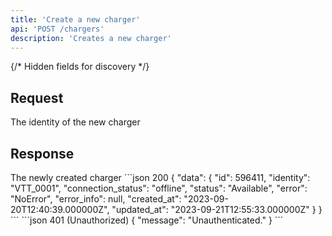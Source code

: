 ```yaml
---
title: 'Create a new charger'
api: 'POST /chargers'
description: 'Creates a new charger'
---
```

{/* Hidden fields for discovery */}
<ParamField body="identity" type="string" required hidden />

## Request
<Tabs>
  <Tab title="Body">
    <ParamField body="identity" type="string" required>
      The identity of the new charger
    </ParamField>
  </Tab>
</Tabs>

## Response
<Tabs>
  <Tab title="Data">
    <ResponseField name="data" type="Team">
      The newly created charger
      <Expandable title="Charger">
        <Snippet file="types/Charger/Charger.mdx" />
      </Expandable>
    </ResponseField>
  </Tab>
  <Tab title="Example">
    <CodeGroup>
      ```json 200
      {
        "data": {
          "id": 596411,
          "identity": "VTT_0001",
          "connection_status": "offline",
          "status": "Available",
          "error": "NoError",
          "error_info": null,
          "created_at": "2023-09-20T12:40:39.000000Z",
          "updated_at": "2023-09-21T12:55:33.000000Z"
        }
      }
      ```
      ```json 401 (Unauthorized)
      {
        "message": "Unauthenticated."
      }
      ```
    </CodeGroup>
  </Tab>
</Tabs>